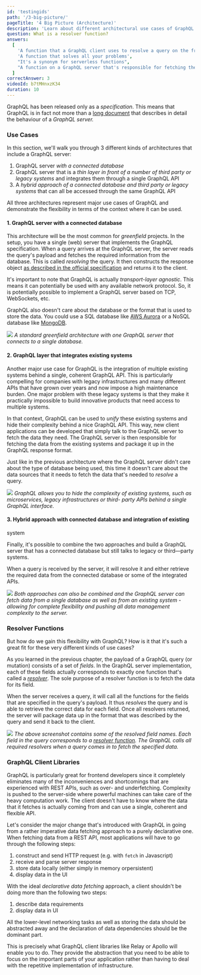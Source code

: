 ```yaml
---
id: 'testingids'
path: '/3-big-picture/'
pageTitle: '4 Big Picture (Architecture)'
description: 'Learn about different architectural use cases of GraphQL and the major components on the backend and the frontend, like resolver functions and client libraries.'
question: What is a resolver function?
answers:
  [
    'A function that a GraphQL client uses to resolve a query on the frontend',
    'A function that solves all your problems',
    "It's a synonym for serverless functions",
    "A function on a GraphQL server that's responsible for fetching the data for a single field",
  ]
correctAnswer: 3
videoId: b7tMHnxzK34
duration: 10
---
```


GraphQL has been released only as a _specification_. This means that GraphQL is
in fact not more than a [long document](https://facebook.github.io/graphql/)
that describes in detail the behaviour of a _GraphQL server._

### Use Cases

In this section, we'll walk you through 3 different kinds of architectures that
include a GraphQL server:

1. GraphQL server _with a connected database_
2. GraphQL server that is a _thin layer in front of a number of third party or
   legacy systems_ and integrates them through a single GraphQL API
3. A _hybrid approach of a connected database and third party or legacy systems_
   that can all be accessed through the same GraphQL API

All three architectures represent major use cases of GraphQL and demonstrate
the flexibility in terms of the context where it can be used.

#### 1. GraphQL server with a connected database

This architecture will be the most common for _greenfield_ projects. In the
setup, you have a single (web) server that implements the GraphQL
specification. When a query arrives at the GraphQL server, the server reads the
query's payload and fetches the required information from the database. This is
called _resolving_ the query. It then constructs the response object [as
described in the official specification](https://facebook.github.io/graphql/#sec-Response)
and returns it to the client.

It's important to note that GraphQL is actually _transport-layer agnostic_.
This means it can potentially be used with any available network protocol. So,
it is potentially possible to implement a GraphQL server based on TCP,
WebSockets, etc.

GraphQL also doesn't care about the database or the format that is used to
store the data. You could use a SQL database like [AWS Aurora](https://aws.amazon.com/rds/aurora)
or a NoSQL database like [MongoDB](https://www.mongodb.com/).

![](https://imgur.com/cRE6oeb.png) _A standard greenfield architecture with one
GraphQL server that connects to a single database._

#### 2. GraphQL layer that integrates existing systems

Another major use case for GraphQL is the integration of multiple existing
systems behind a single, coherent GraphQL API. This is particularly compelling
for companies with legacy infrastructures and many different APIs that have
grown over years and now impose a high maintenance burden. One major problem
with these legacy systems is that they make it practically impossible to build
innovative products that need access to multiple systems.

In that context, GraphQL can be used to _unify_ these existing systems and hide
their complexity behind a nice GraphQL API. This way, new client applications
can be developed that simply talk to the GraphQL server to fetch the data they
need. The GraphQL server is then responsible for fetching the data from the
existing systems and package it up in the GraphQL response format.

Just like in the previous architecture where the GraphQL server didn't care
about the type of database being used, this time it doesn't care about the data
sources that it needs to fetch the data that's needed to _resolve_ a query.

![](https://imgur.com/zQggcSX.png) _GraphQL allows you to hide the complexity
of existing systems, such as microservices, legacy infrastructures or third-
party APIs behind a single GraphQL interface._

#### 3. Hybrid approach with connected database and integration of existing

system

Finally, it's possible to combine the two approaches and build a GraphQL server
that has a connected database but still talks to legacy or third—party systems.

When a query is received by the server, it will resolve it and either retrieve
the required data from the connected database or some of the integrated APIs.

![](https://imgur.com/73dByTz.png) _Both approaches can also be combined and
the GraphQL server can fetch data from a single database as well as from an
existing system - allowing for complete flexibility and pushing all data
management complexity to the server._

### Resolver Functions

But how do we gain this flexibility with GraphQL? How is it that it's such a
great fit for these very different kinds of use cases?

As you learned in the previous chapter, the payload of a GraphQL query (or
mutation) consists of a set of _fields_. In the GraphQL server implementation,
each of these fields actually corresponds to exactly one function that's called
a [_resolver_](https://graphql.org/learn/execution/#root-fields-resolvers). The
sole purpose of a resolver function is to fetch the data for its field.

When the server receives a query, it will call all the functions for the fields
that are specified in the query's payload. It thus _resolves_ the query and is
able to retrieve the correct data for each field. Once all resolvers returned,
the server will package data up in the format that was described by the query
and send it back to the client.

![](https://imgur.com/e1gBEP5.png) _The above screenshot contains some of the
resolved field names. Each field in the query corresponds to a [resolver
function](https://graphql.org/learn/execution/#root-fields-resolvers). The
GraphQL calls all required resolvers when a query comes in to fetch the
specified data._

### GraphQL Client Libraries

GraphQL is particularly great for frontend developers since it completely
eliminates many of the inconveniences and shortcomings that are experienced
with REST APIs, such as over- and underfetching. Complexity is pushed to the
server-side where powerful machines can take care of the heavy computation
work. The client doesn't have to know where the data that it fetches is
actually coming from and can use a single, coherent and flexible API.

Let's consider the major change that's introduced with GraphQL in going from a
rather imperative data fetching approach to a purely declarative one. When
fetching data from a REST API, most applications will have to go through the
following steps:

1. construct and send HTTP request (e.g. with `fetch` in Javascript)
2. receive and parse server response
3. store data locally (either simply in memory orpersistent)
4. display data in the UI

With the ideal _declarative data fetching_ approach, a client shouldn't be
doing more than the following two steps:

1. describe data requirements
2. display data in UI

All the lower-level networking tasks as well as storing the data should be
abstracted away and the declaration of data dependencies should be the dominant
part.

This is precisely what GraphQL client libraries like Relay or Apollo will
enable you to do. They provide the abstraction that you need to be able to
focus on the important parts of your application rather than having to deal
with the repetitive implementation of infrastructure.
